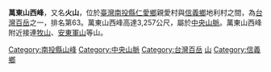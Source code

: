{{Infobox Mountain
| 名稱 =萬東山西峰
| other_name = 火山
| 照片 =
| 照片說明 =
| 海拔 = {{convert|3257|m|ft|0}}
| listing = [[台灣百岳|台灣百岳]]
| 位置 = {{TWN}}[[南投縣|南投縣]]
| 山脈 =[[中央山脈|中央山脈]]
| prominence = {{convert|181|m|ft|0}}
| coordinates = {{coord|23|51|07.6|N|121|11|07.9|E|type:mountain_region:TW|display=inline,title}}
| 地形圖 = 
| 類別 =
| 年齡 = 
| 最近噴發 =
| 首次登頂 =
| 最容易的攀登路線 =
| pushpin_map = Taiwan
| pushpin_map_caption = 在臺灣的位置
}}
'''萬東山西峰'''，又名'''火山'''，位於[[臺灣|臺灣]][[南投縣|南投縣]][[仁愛鄉|仁愛鄉]]親愛村與[[信義鄉_(臺灣)|信義鄉]]地利村之間，為[[台灣百岳|台灣百岳]]之一，排名第63。萬東山西峰高達3,257公尺，屬於[[中央山脈|中央山脈]]。萬東山西峰附近接連[[牧山|牧山]]、[[安東軍山|安東軍山]]等山。

{{Taiwan Top 100 Peaks}}

[[Category:南投縣山峰|Category:南投縣山峰]]
[[Category:中央山脈|Category:中央山脈]]
[[Category:台灣百岳|Category:台灣百岳]]
[[Category:仁愛鄉地理|山]]
[[Category:信義鄉|Category:信義鄉]]